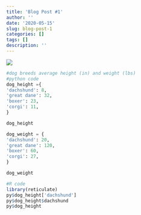 ```yaml
---
title: 'Blog Post #1'
author: ''
date: '2020-05-15'
slug: blog-post-1
categories: []
tags: []
description: ''
---
```

![](/blog/2020-05-15-blog-post-1_files/weenie.gif)
```python
#dog breeds average height (in) and weight (lbs)
#python code
dog_height ={
'dachshund': 8,
'great dane': 32,
'boxer': 23,
'corgi': 11,
}

dog_height

dog_weight = {
'dachshund': 20,
'great dane': 120,
'boxer': 60,
'corgi': 27,
}

dog_weight
```

```R
#R code
library(reticulate)
py$dog_height['dachshund']
py$dog_height$dachshund
py$dog_height
```